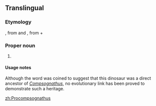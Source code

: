 ==Translingual==
{{wikipedia}}
{{wikispecies}}
===Etymology===
{{etyl|NL.|mul}}, from {{etyl|grc|mul}} {{term|sc=polytonic|πρό|tr=pro||before|lang=grc}} and {{etyl|NL.|mul}} {{term|Compsognathus|lang=mul}}, from {{etyl|grc|mul}} {{term|κομψος||tr=kompsos|elegant", "refined" or "dainty|lang=grc|sc=polytonic}} + {{term|γναθος||sc=polytonic|lang=grc|tr=gnathos|jaw}}

===Proper noun===
{{taxoninfl|i=1|g=m}}

# {{taxon|genus|family|Coelophysidae|small, [[bipedal]], [[dinosaur]] that lived during the Late [[Triassic]] Period, about 222 to 219 million years ago}}

====Usage notes====
Although the word was coined to suggest that this dinosaur was a direct ancestor of ''[[Compsognathus]]'', no evolutionary link has been proved to demonstrate such a heritage.

[[zh:Procompsognathus]]